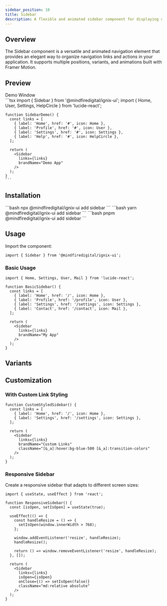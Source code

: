 ```yaml
---
sidebar_position: 10
title: Sidebar
description: A flexible and animated sidebar component for displaying content.
---
```



## Overview

The Sidebar component is a versatile and animated navigation element that provides an elegant way to organize navigation links and actions in your application. It supports multiple positions, variants, and animations built with Framer Motion.

## Preview

<Tabs defaultValue="preview">
  <TabItem value="preview" label="Preview" default>
    <div className="w-full h-[400px] relative border rounded-lg overflow-hidden bg-slate-100 shadow-lg">
      <div className="w-full h-8 bg-gray-200 flex items-center px-2 gap-2">
        <div className="w-3 h-3 rounded-full bg-red-500"/>
        <div className="w-3 h-3 rounded-full bg-yellow-500"/>
        <div className="w-3 h-3 rounded-full bg-green-500"/>
        <span className="text-sm text-gray-600 ml-2">Demo Window</span>
      </div>
      <div className="relative h-[calc(100%-2rem)] bg-white">
        <Sidebar
          links={[
            { label: 'Home', href: '#', icon: Home },
            { label: 'Profile', href: '#', icon: User },
            { label: 'Settings', href: '#', icon: Settings },
            { label: 'Help', href: '#', icon: HelpCircle },
          ]}
          brandName="Demo App"
        />
      </div>
    </div>
  </TabItem>
  <TabItem value="code" label="Code">
    ```tsx
    import { Sidebar } from '@mindfiredigital/ignix-ui';
    import { Home, User, Settings, HelpCircle } from 'lucide-react';

    function SidebarDemo() {
      const links = [
        { label: 'Home', href: '#', icon: Home },
        { label: 'Profile', href: '#', icon: User },
        { label: 'Settings', href: '#', icon: Settings },
        { label: 'Help', href: '#', icon: HelpCircle },
      ];

      return (
        <Sidebar
          links={links}
          brandName="Demo App"
        />
      );
    }
    ```
  </TabItem>
</Tabs>

## Installation

<Tabs>
  <TabItem value="npm" label="npm" default>
    ```bash
    npx @mindfiredigital/ignix-ui add sidebar
    ```
  </TabItem>
  <TabItem value="yarn" label="Yarn">
    ```bash
    yarn @mindfiredigital/ignix-ui add sidebar
    ```
  </TabItem>
  <TabItem value="pnpm" label="pnpm">
    ```bash
    pnpm @mindfiredigital/ignix-ui add sidebar
    ```
  </TabItem>
</Tabs>

## Usage

Import the component:

```tsx
import { Sidebar } from '@mindfiredigital/ignix-ui';
```

### Basic Usage

```tsx
import { Home, Settings, User, Mail } from 'lucide-react';

function BasicSidebar() {
  const links = [
    { label: 'Home', href: '/', icon: Home },
    { label: 'Profile', href: '/profile', icon: User },
    { label: 'Settings', href: '/settings', icon: Settings },
    { label: 'Contact', href: '/contact', icon: Mail },
  ];

  return (
    <Sidebar
      links={links}
      brandName="My App"
    />
  );
}
```


## Variants

<SidebarDemo />

## Customization

### With Custom Link Styling

```tsx
function CustomStyledSidebar() {
  const links = [
    { label: 'Home', href: '/', icon: Home },
    { label: 'Settings', href: '/settings', icon: Settings },
  ];

  return (
    <Sidebar
      links={links}
      brandName="Custom Links"
      className="[&_a]:hover:bg-blue-500 [&_a]:transition-colors"
    />
  );
}
```

### Responsive Sidebar

Create a responsive sidebar that adapts to different screen sizes:

```tsx
import { useState, useEffect } from 'react';

function ResponsiveSidebar() {
  const [isOpen, setIsOpen] = useState(true);

  useEffect(() => {
    const handleResize = () => {
      setIsOpen(window.innerWidth > 768);
    };

    window.addEventListener('resize', handleResize);
    handleResize();

    return () => window.removeEventListener('resize', handleResize);
  }, []);

  return (
    <Sidebar
      links={links}
      isOpen={isOpen}
      onClose={() => setIsOpen(false)}
      className="md:relative absolute"
    />
  );
}
```

